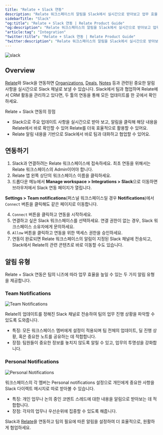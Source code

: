```yaml
---
title: "Relate + Slack 연동"
description: "Relate 워크스페이스의 알림을 Slack에서 실시간으로 받아보고 업무 효율 높이기"
sidebarTitle: "Slack"
"og:title": "Relate + Slack 연동 | Relate Product Guide"
"og:description": "Relate 워크스페이스의 알림을 Slack에서 실시간으로 받아보고 업무 효율 높이기"
"article:tag": "Integration"
"twitter:title": "Relate + Slack 연동 | Relate Product Guide"
"twitter:description": "Relate 워크스페이스의 알림을 Slack에서 실시간으로 받아보고 업무 효율 높이기"
---
```


![slack](/images/integrations/slack.png)

## Overview

[Relate](https://www.relate.so/)와 Slack을 연동하면 [Organizations](/features/organizations), [Deals](/features/deals), [Notes](features/notes) 등과 관련된 중요한 알림 사항을 실시간으로 Slack 채널로 보낼 수 있습니다. Slack에서 팀과 협업하며 Relate에서 CRM 활동을 관리하고 있다면, 두 툴의 연동을 통해 모든 업데이트를 한 곳에서 확인하세요.

Relate + Slack 연동의 장점

- Slack으로 주요 업데이트 사항을 실시간으로 받아 보고, 알림을 클릭해 해당 내용을 Relate에서 바로 확인할 수 있어 Relate를 더욱 효율적으로 활용할 수 있어요.
- Relate 알림 내용을 기반으로 Slack에서 바로 팀과 대화하고 협업할 수 있어요.

## 연동하기

1. Slack과 연결하려는 Relate 워크스페이스에 접속하세요. 최초 연동을 위해서는 Relate 워크스페이스의 Admin이어야 합니다.
2. Relate 앱 왼쪽 상단의 워크스페이스 이름을 클릭하세요.
3. 드롭다운 메뉴에서 **Manage workspace > Integrations > Slack**으로 이동하면 브라우저에서 Slack 연동 페이지가 열립니다.

<Tip>**Settings >** **Team notifications**(퍼스널 워크스페이스일 경우 **Notifications**)에서 `Connect` 버튼을 클릭해도 같은 페이지로 이동합니다.</Tip>

4. `Connect` 버튼을 클릭하고 연동을 시작하세요.
5. 연결하고 싶은 Slack 워크스페이스를 선택하세요. 연결 권한이 없는 경우, Slack 워크스페이스 소유자에게 문의하세요.
6. `Allow` 버튼을 클릭하고 연동을 위한 액세스 권한을 승인하세요.
7. 연동이 완료되면 Relate 워크스페이스의 알림이 지정된 Slack 채널에 전송되고, Slack에서 Relate의 관련 콘텐츠로 바로 이동할 수도 있습니다.

## 알림 유형

Relate + Slack 연동은 팀의 니즈에 따라 업무 효율을 높일 수 있는 두 가지 알림 유형을 제공합니다.

### Team Notifications

![Team Notifications](/images/integrations/teamnotifications.png)

Relate의 업데이트를 정해진 Slack 채널로 전송하여 팀의 업무 진행 상황을 파악할 수 있도록 도와줍니다.

- 특징: 모든 워크스페이스 멤버에게 설정이 적용되며 팀 전체의 업데이트, 딜 진행 상황, 혹은 중요한 노트를 공유하는 데 적합합니다.
- 장점: 팀원들이 중요한 정보를 놓치지 않도록 알릴 수 있고, 업무의 투명성을 강화합니다.

### Personal Notifications

![Personal Notifications](/images/integrations/personalnotifications.png)

워크스페이스의 각 멤버는 Personal notifications 설정으로 개인에게 중요한 사항을 Slack 다이렉트 메시지로 따로 받아볼 수 있습니다.

- 특징: 개인 업무나 논의 중인 코멘트 스레드에 대한 내용을 알림으로 받아보는 데 적합합니다.
- 장점: 각자의 업무나 우선순위에 집중할 수 있도록 해줍니다.

Slack과 [Relate](https://www.relate.so/)을 연동하고 팀의 필요에 따른 알림을 설정하여 더 효율적으로, 원활하게 협업하세요.
